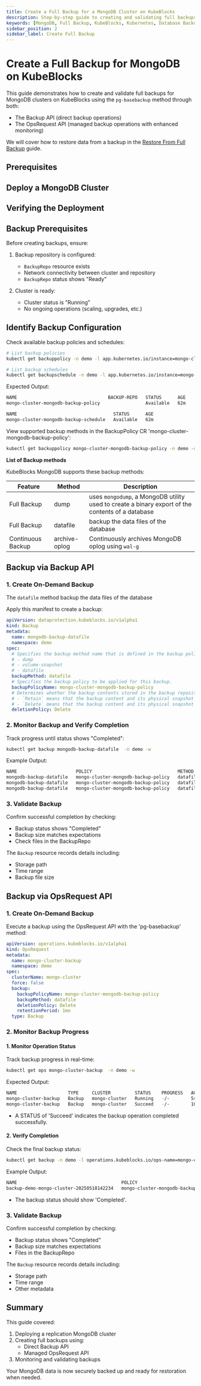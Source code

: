 ```yaml
---
title: Create a Full Backup for a MongoDB Cluster on KubeBlocks
description: Step-by-step guide to creating and validating full backups for MongoDB clusters using Backup API and OpsRequest API in KubeBlocks.
keywords: [MongoDB, Full Backup, KubeBlocks, Kubernetes, Database Backup, XtraBackup]
sidebar_position: 2
sidebar_label: Create Full Backup
---
```




# Create a Full Backup for MongoDB on KubeBlocks

This guide demonstrates how to create and validate full backups for MongoDB clusters on KubeBlocks using the `pg-basebackup` method through both:
- The Backup API (direct backup operations)
- The OpsRequest API (managed backup operations with enhanced monitoring)

We will cover how to restore data from a backup in the [Restore From Full Backup](./05-restoring-from-full-backup) guide.

## Prerequisites


<Prerequisites />

## Deploy a MongoDB Cluster


<CreateCluster />

## Verifying the Deployment


<VerifyCluster />

## Backup Prerequisites

Before creating backups, ensure:
1. Backup repository is configured:
   - `BackupRepo` resource exists
   - Network connectivity between cluster and repository
   - `BackupRepo` status shows "Ready"

2. Cluster is ready:
   - Cluster status is "Running"
   - No ongoing operations (scaling, upgrades, etc.)

## Identify Backup Configuration

Check available backup policies and schedules:

```bash
# List backup policies
kubectl get backuppolicy -n demo -l app.kubernetes.io/instance=mongo-cluster

# List backup schedules
kubectl get backupschedule -n demo -l app.kubernetes.io/instance=mongo-cluster
```

Expected Output:
```bash
NAME                                  BACKUP-REPO   STATUS      AGE
mongo-cluster-mongodb-backup-policy                 Available   62m

NAME                                    STATUS      AGE
mongo-cluster-mongodb-backup-schedule   Available   62m
```

View supported backup methods in the BackupPolicy CR 'mongo-cluster-mongodb-backup-policy':

```bash
kubectl get backuppolicy mongo-cluster-mongodb-backup-policy -n demo -oyaml | yq '.spec.backupMethods[].name'
```
**List of Backup methods**

KubeBlocks MongoDB supports these backup methods:

| Feature           | Method          | Description |
|-------------|--------|------------|
| Full Backup | dump   | uses `mongodump`, a MongoDB utility used to create a binary export of the contents of a database  |
| Full Backup | datafile | backup the data files of the database |
| Continuous Backup | archive-oplog |Continuously archives MongoDB oplog using `wal-g` |

## Backup via Backup API

### 1. Create On-Demand Backup

The `datafile` method backup the data files of the database

Apply this manifest to create a backup:

```yaml
apiVersion: dataprotection.kubeblocks.io/v1alpha1
kind: Backup
metadata:
  name: mongodb-backup-datafile
  namespace: demo
spec:
  # Specifies the backup method name that is defined in the backup policy.
  # - dump
  # - volume-snapshot
  # - datafile
  backupMethod: datafile
  # Specifies the backup policy to be applied for this backup.
  backupPolicyName: mongo-cluster-mongodb-backup-policy
  # Determines whether the backup contents stored in the backup repository should be deleted when the backup custom resource(CR) is deleted. Supported values are `Retain` and `Delete`.
  # - `Retain` means that the backup content and its physical snapshot on backup repository are kept.
  # - `Delete` means that the backup content and its physical snapshot on backup repository are deleted.
  deletionPolicy: Delete
```

### 2. Monitor Backup and Verify Completion

Track progress until status shows "Completed":

```bash
kubectl get backup mongodb-backup-datafile  -n demo -w
```

Example Output:

```bash
NAME                      POLICY                                METHOD     REPO            STATUS      TOTAL-SIZE   DURATION   DELETION-POLICY   CREATION-TIME          COMPLETION-TIME   EXPIRATION-TIME
mongodb-backup-datafile   mongo-cluster-mongodb-backup-policy   datafile   <BACKUP_REPO>   Running     1119698                 Delete            2025-05-18T14:21:16Z
mongodb-backup-datafile   mongo-cluster-mongodb-backup-policy   datafile   <BACKUP_REPO>   Running     1119698                 Delete            2025-05-18T14:21:16Z
mongodb-backup-datafile   mongo-cluster-mongodb-backup-policy   datafile   <BACKUP_REPO>   Completed   1119698      15s        Delete            2025-05-18T14:21:16Z   2025-05-18T14:21:31Z
```

### 3. Validate Backup

Confirm successful completion by checking:
- Backup status shows "Completed"
- Backup size matches expectations
- Check files in the BackupRepo

The `Backup` resource records details including:
- Storage path
- Time range
- Backup file size


## Backup via OpsRequest API

### 1. Create On-Demand Backup

Execute a backup using the OpsRequest API with the 'pg-basebackup' method:

```yaml
apiVersion: operations.kubeblocks.io/v1alpha1
kind: OpsRequest
metadata:
  name: mongo-cluster-backup
  namespace: demo
spec:
  clusterName: mongo-cluster
  force: false
  backup:
    backupPolicyName: mongo-cluster-mongodb-backup-policy
    backupMethod: datafile
    deletionPolicy: Delete
    retentionPeriod: 1mo
  type: Backup
```

### 2. Monitor Backup Progress

#### 1. Monitor Operation Status

Track backup progress in real-time:
```bash
kubectl get ops mongo-cluster-backup  -n demo -w
```

Expected Output:
```bash
NAME                   TYPE     CLUSTER         STATUS    PROGRESS   AGE
mongo-cluster-backup   Backup   mongo-cluster   Running   -/-        5s
mongo-cluster-backup   Backup   mongo-cluster   Succeed   -/-        10s
```

- A STATUS of 'Succeed' indicates the backup operation completed successfully.

#### 2. Verify Completion

Check the final backup status:

```bash
kubectl get backup -n demo -l operations.kubeblocks.io/ops-name=mongo-cluster-backup
```

Example Output:
```bash
NAME                                       POLICY                                METHOD     REPO     STATUS      TOTAL-SIZE   DURATION   DELETION-POLICY   CREATION-TIME          COMPLETION-TIME        EXPIRATION-TIME
backup-demo-mongo-cluster-20250518142234   mongo-cluster-mongodb-backup-policy   datafile   kb-oss   Completed   1149575      11s        Delete            2025-05-18T14:22:34Z   2025-05-18T14:22:44Z   2025-06-17T14:22:44Z
```

- The backup status should show 'Completed'.

### 3. Validate Backup

Confirm successful completion by checking:
- Backup status shows "Completed"
- Backup size matches expectations
- Files in the BackupRepo

The `Backup` resource records details including:
- Storage path
- Time range
- Other metadata

## Summary

This guide covered:
1. Deploying a replication MongoDB cluster
2. Creating full backups using:
   - Direct Backup API
   - Managed OpsRequest API
3. Monitoring and validating backups

Your MongoDB data is now securely backed up and ready for restoration when needed.